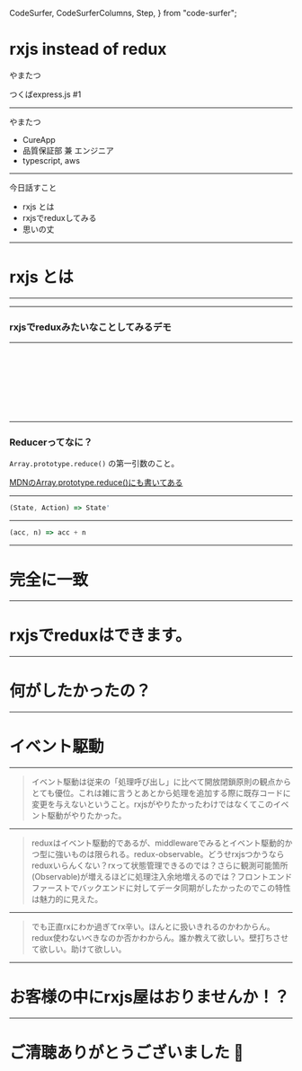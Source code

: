   CodeSurfer,
  CodeSurferColumns,
  Step,
} from "code-surfer";


# rxjs instead of redux

やまたつ

つくばexpress.js #1

---

やまたつ

- CureApp
- 品質保証部 兼 エンジニア
- typescript, aws

---

今日話すこと

- rxjs とは
- rxjsでreduxしてみる
- 思いの丈

---

# rxjs とは

---

<Playground />

---

### rxjsでreduxみたいなことしてみるデモ

<Demo />

---

<CodeSurfer>

```js file=./src/Demo.jsx title="redux風なrxjs" subtitle="50行足らず"
```

```diff 14:27 title="redux風なrxjs" subtitle="Reactはこんな感じ"
```

```diff 21:25 title="redux風なrxjs" subtitle="値表示したりcallback付けたり"
```

```diff 16:18 title="redux風なrxjs" subtitle="謎のhooksで値とcallback作ってる"
```

```diff 5:7 title="redux風なrxjs" subtitle="SubjectはActionとして使う"
```

```diff 5:7,16:17 title="redux風なrxjs" subtitle="useSubjectはActionを発火する関数を返す"
```

```diff 6[7:16],7[7:16],8:12 title="redux風なrxjs" subtitle="Actionが発火したらなんかする"
```

```diff 12[13:34] title="redux風なrxjs" subtitle="これ！Reducer！"
```

```diff 29:43 title="redux風なrxjs" subtitle="謎のhooksはまぁ何もしてないです"
```

</CodeSurfer>

---

### Reducerってなに？

`Array.prototype.reduce()` の第一引数のこと。

[MDNのArray.prototype.reduce()にも書いてある](https://developer.mozilla.org/ja/docs/Web/JavaScript/Reference/Global_Objects/Array/reduce)

---

```js
(State, Action) => State'
```

---

```js
(acc, n) => acc + n
```

---

# 完全に一致

---

# rxjsでreduxはできます。

---

# 何がしたかったの？

---

# イベント駆動

---

> イベント駆動は従来の「処理呼び出し」に比べて開放閉鎖原則の観点からとても優位。これは雑に言うとあとから処理を追加する際に既存コードに変更を与えないということ。rxjsがやりたかったわけではなくてこのイベント駆動がやりたかった。

---

> reduxはイベント駆動的であるが、middlewareでみるとイベント駆動的かつ型に強いものは限られる。redux-observable。どうせrxjsつかうならreduxいらんくない？rxって状態管理できるのでは？さらに観測可能箇所(Observable)が増えるほどに処理注入余地増えるのでは？フロントエンドファーストでバックエンドに対してデータ同期がしたかったのでこの特性は魅力的に見えた。

---

> でも正直rxにわか過ぎてrx辛い。ほんとに扱いきれるのかわからん。redux使わないべきなのか否かわからん。誰か教えて欲しい。壁打ちさせて欲しい。助けて欲しい。

---

# お客様の中にrxjs屋はおりませんか！？

---

# ご清聴ありがとうございました :bow:
